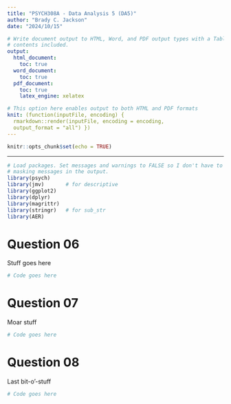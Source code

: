 ---
title: "PSYCH308A - Data Analysis 5 (DA5)"
author: "Brady C. Jackson"
date: "2024/10/15"

# Write document output to HTML, Word, and PDF output types with a Table of
# contents included.
output: 
  html_document:
    toc: true
  word_document:
    toc: true
  pdf_document:
    toc: true
    latex_engine: xelatex

# This option here enables output to both HTML and PDF formats
knit: (function(inputFile, encoding) {
  rmarkdown::render(inputFile, encoding = encoding,
  output_format = "all") })
---

```{r setup, include=FALSE}
knitr::opts_chunk$set(echo = TRUE)
```

---

```{r package_loading, message=FALSE, warning=FALSE}

# Load packages. Set messages and warnings to FALSE so I don't have to see the
# masking messages in the output.
library(psych)
library(jmv)       # for descriptive
library(ggplot2)
library(dplyr)
library(magrittr)
library(stringr)   # for sub_str
library(AER)

```

# Question 06

Stuff goes here

```{r question_06}
# Code goes here
```

# Question 07

Moar stuff

```{r question_0}
# Code goes here
```

# Question 08

Last bit-o'-stuff

```{r question_08}
# Code goes here
```
